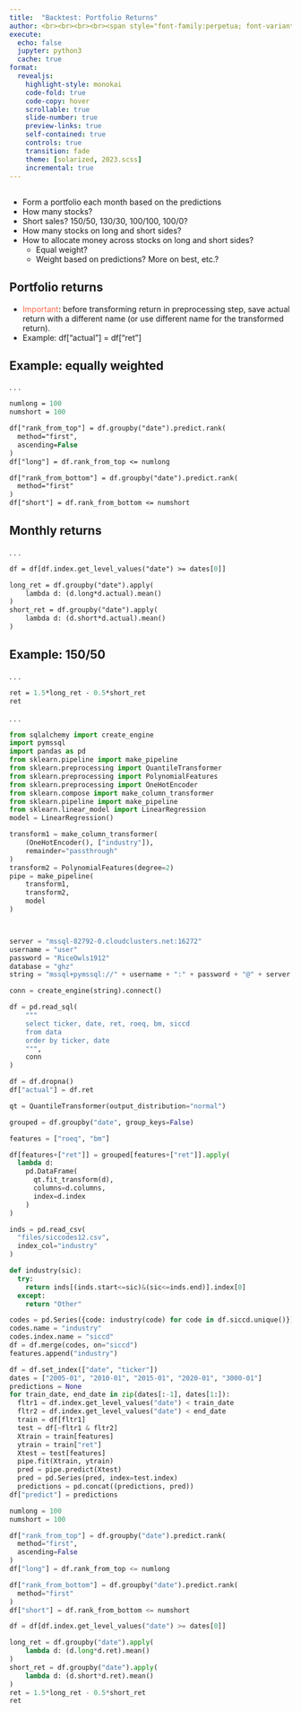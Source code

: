 ```yaml
---
title:  "Backtest: Portfolio Returns"
author: <br><br><br><br><span style="font-family:perpetua; font-variant:small-caps; color:#606060;">Kerry Back</span><br><br><img src="RiceBusiness-transparent-logo-sm.png"  height=80>
execute:
  echo: false
  jupyter: python3
  cache: true
format: 
  revealjs:
    highlight-style: monokai
    code-fold: true
    code-copy: hover
    scrollable: true
    slide-number: true
    preview-links: true
    self-contained: true
    controls: true
    transition: fade
    theme: [solarized, 2023.scss]
    incremental: true
---
```


##

- Form a portfolio each month based on the predictions
- How many stocks?  
- Short sales?  150/50, 130/30, 100/100, 100/0?
- How many stocks on long and short sides?
- How to allocate money across stocks on long and short sides?
  - Equal weight?
  - Weight based on predictions?  More on best, etc.?


## Portfolio returns

- [Important]{style="color:tomato"}: before transforming return in preprocessing step, save actual return with a different name (or use different name for the transformed return).
- Example: df["actual"] = df["ret"]


##  Example: equally weighted
. . .

```.p
numlong = 100
numshort = 100

df["rank_from_top"] = df.groupby("date").predict.rank(
  method="first", 
  ascending=False
)
df["long"] = df.rank_from_top <= numlong

df["rank_from_bottom"] = df.groupby("date").predict.rank(
  method="first"
)
df["short"] = df.rank_from_bottom <= numshort
```


## Monthly returns

. . .

```.p
df = df[df.index.get_level_values("date") >= dates[0]]

long_ret = df.groupby("date").apply(
    lambda d: (d.long*d.actual).mean()
)
short_ret = df.groupby("date").apply(
    lambda d: (d.short*d.actual).mean()
)
```

## Example: 150/50

. . .

```.p
ret = 1.5*long_ret - 0.5*short_ret
ret
```

. . .

```python

from sqlalchemy import create_engine
import pymssql
import pandas as pd
from sklearn.pipeline import make_pipeline
from sklearn.preprocessing import QuantileTransformer
from sklearn.preprocessing import PolynomialFeatures
from sklearn.preprocessing import OneHotEncoder
from sklearn.compose import make_column_transformer
from sklearn.pipeline import make_pipeline
from sklearn.linear_model import LinearRegression
model = LinearRegression()

transform1 = make_column_transformer(
    (OneHotEncoder(), ["industry"]),
    remainder="passthrough"
)
transform2 = PolynomialFeatures(degree=2)
pipe = make_pipeline(
    transform1,
    transform2,
    model
)



server = "mssql-82792-0.cloudclusters.net:16272"
username = "user"
password = "RiceOwls1912" 
database = "ghz"
string = "mssql+pymssql://" + username + ":" + password + "@" + server + "/" + database

conn = create_engine(string).connect()

df = pd.read_sql(
    """
    select ticker, date, ret, roeq, bm, siccd
    from data
    order by ticker, date
    """, 
    conn
)

df = df.dropna()
df["actual"] = df.ret

qt = QuantileTransformer(output_distribution="normal")

grouped = df.groupby("date", group_keys=False)

features = ["roeq", "bm"]

df[features+["ret"]] = grouped[features+["ret"]].apply(
  lambda d: 
    pd.DataFrame(
      qt.fit_transform(d),
      columns=d.columns,
      index=d.index
    )     
)

inds = pd.read_csv(
  "files/siccodes12.csv", 
  index_col="industry"
)

def industry(sic):
  try:
    return inds[(inds.start<=sic)&(sic<=inds.end)].index[0]
  except:
    return "Other"

codes = pd.Series({code: industry(code) for code in df.siccd.unique()})
codes.name = "industry" 
codes.index.name = "siccd"
df = df.merge(codes, on="siccd")
features.append("industry")

df = df.set_index(["date", "ticker"])
dates = ["2005-01", "2010-01", "2015-01", "2020-01", "3000-01"]
predictions = None
for train_date, end_date in zip(dates[:-1], dates[1:]):
  fltr1 = df.index.get_level_values("date") < train_date
  fltr2 = df.index.get_level_values("date") < end_date
  train = df[fltr1]
  test = df[~fltr1 & fltr2]
  Xtrain = train[features]
  ytrain = train["ret"]
  Xtest = test[features]
  pipe.fit(Xtrain, ytrain)
  pred = pipe.predict(Xtest)
  pred = pd.Series(pred, index=test.index)
  predictions = pd.concat((predictions, pred))
df["predict"] = predictions

numlong = 100
numshort = 100

df["rank_from_top"] = df.groupby("date").predict.rank(
  method="first", 
  ascending=False
)
df["long"] = df.rank_from_top <= numlong

df["rank_from_bottom"] = df.groupby("date").predict.rank(
  method="first"
)
df["short"] = df.rank_from_bottom <= numshort

df = df[df.index.get_level_values("date") >= dates[0]]

long_ret = df.groupby("date").apply(
    lambda d: (d.long*d.ret).mean()
)
short_ret = df.groupby("date").apply(
    lambda d: (d.short*d.ret).mean()
)
ret = 1.5*long_ret - 0.5*short_ret
ret
```
